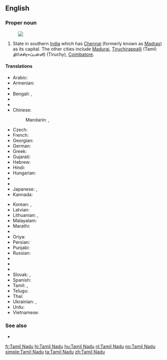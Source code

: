 ==English==
{{wikipedia}}

===Proper noun===
{{en-proper noun|head=[[Tamil]] Nadu}}
[[Image:Tamil Nadu in India (disputed hatched).svg|thumb|]]
# State in southern [[India]] which has [[Chennai]] (formerly known as [[Madras]]) as its capital. The other cities include [[Madurai]], [[Tiruchirappalli]] (Tamil: தி௫ச்சிராப்பள்ளி) (Tiruchy), [[Coimbatore]].

====Translations====
{{trans-top|state in southern India}}
* Arabic: {{t-|ar|تاميل نادو|m|tr=tamīl nadū}}
* Armenian: {{t-|hy|Թամիլնադ|tr=T’amilnad}}
* {{trreq|as}}
* Bengali: {{t-|bn|তামিলনাড়ু|sc=Beng}}, {{t-|bn|তামিল নাড়ু|sc=Beng}}
* {{trreq|bg}}
* {{trreq|hne}}
* Chinese:
*: Mandarin: {{t|cmn|泰米爾納德邦|sc=Hani}},  {{t|cmn|泰米尔纳德邦|tr=Tàimǐ'ěr-Nàdé-bāng|sc=Hani}}
* Czech: {{t|cs|Tamilnádu}}
* French: {{t+|fr|Tamil Nadu|m}}
* Georgian: {{t-|ka|ტამილნადუ|sc=Geor}}
* German: {{t-|de|Tamil Nadu|n}}
* Greek: {{t|el|Ταμίλ Ναντού|sc=Grek}}
* Gujarati: {{t|gu|તમિલનાડુ|sc=Gujr}}
* Hebrew: {{t-|he|טאמיל נאדו}}
* Hindi: {{t-|hi|तमिल नाडु|tr=tamil nāḍu}}
* Hungarian: {{t|hu|Tamilnádu}}
* {{trreq|is}}
* {{trreq|ga}}
* Japanese: {{t-|ja|タミル・ナードゥ州|tr=Tamiru-Nādu-shū}},  {{t-|ja|タミル・ナードゥ|tr=Tamiru-Nādu}}
* Kannada: {{t-|kn|ತಮಿಳ್ ನಾಡು|sc=Knda}}
{{trans-mid}}
* Korean: {{t-|ko|타밀나두 주|tr=Tamilnadu ju|sc=Hang}},  {{t-|ko|타밀나두|tr=Tamilnadu|sc=Hang}}
* Latvian: {{t|lv|Tamilnāda}}
* Lithuanian: {{t|lt|Tamilnadas}}, {{t|lt|Tamil Nadu}}
* Malayalam: {{t-|ml|തമിഴ് നാഡു|sc=Mlym}}
* Marathi: {{t|mr|तमिळनाडू|sc=Deva}}
* {{trreq|lus}}
* Oriya: {{t|or|ତାମିଲନାଡୁ|sc=Orya}}
* Persian: {{t-|fa|تامیل نادو}}
* Punjabi: {{t|pa|ਤਾਮਿਲ ਨਾਡੂ|sc=Guru}}
* Russian: {{t-|ru|Тамил Наду|m|tr=Tamíl Nádu}}
* {{trreq|sat}}
* {{trreq|sip}}
* {{trreq|si}}
* Slovak: {{t|sk|Tamilnádu}}, {{t|sk|Tamilnád}}
* Spanish: {{t-|es|Tamil Nadu|m}}
* Tamil: {{t+|ta|தமிழ்நாடு|tr=tamilnādu}},  {{t-|ta|தமிழ் நாடு|tr=tamil nādu}}
* Telugu: {{t+|te|తమిళనాడు}}
* Thai: {{t-|th|รัฐทมิฬนาฑู|tr=rát tá-min-naa-too}}
* Ukrainian: {{t|uk|Тамілнаду|sc=Cyrl}}, {{t|uk|Таміл-Наду|sc=Cyrl}}
* Urdu: {{t-|ur|تامل ناڈو|tr=tamil nāḍu}}
* Vietnamese: {{t-|vi|Tamil Nadu}}
{{trans-bottom}}

===See also===
* {{list|en|states of India}}


[[fr:Tamil Nadu]]
[[hi:Tamil Nadu]]
[[hu:Tamil Nadu]]
[[nl:Tamil Nadu]]
[[no:Tamil Nadu]]
[[simple:Tamil Nadu]]
[[ta:Tamil Nadu]]
[[zh:Tamil Nadu]]